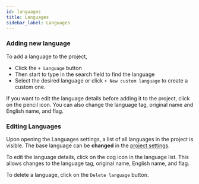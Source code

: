 ```yaml
---
id: languages
title: Languages
sidebar_label: Languages
---
```



### Adding new language
To add a language to the project,
- Click the `+ Language` button
- Then start to type in the search field to find the language
- Select the desired language or click `+ New custom language` to create a custom one.

<ScreenshotWrapper
  alt="Add language"
  src="/img/docs/platform/languages_add.webp"
/>

If you want to edit the language details before adding it to the project, click on the pencil icon.
You can also change the language tag, original name and English name, and flag.

<ScreenshotWrapper
  alt="Add language details"
  src="/img/docs/platform/languages_add_details.webp"
/>

### Editing Languages
Upon opening the Languages settings, a list of all languages in the project is visible.
The base language can be **changed** in the [project settings](project_settings).

To edit the language details, click on the cog icon in the language list.
This allows changes to the language tag, original name, English name, and flag.

To delete a language, click on the `Delete language` button.
